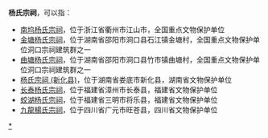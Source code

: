 '''杨氏宗祠'''，可以指：
*[[南坞杨氏宗祠|南坞杨氏宗祠]]，位于浙江省衢州市江山市，全国重点文物保护单位
*[[金塘杨氏宗祠|金塘杨氏宗祠]]，位于湖南省邵阳市洞口县石江镇金塘村，全国重点文物保护单位洞口宗祠建筑群之一
*[[曲塘杨氏宗祠|曲塘杨氏宗祠]]，位于湖南省邵阳市洞口县竹市镇曲塘村，全国重点文物保护单位洞口宗祠建筑群之一
*[[杨氏宗祠_(新化县)|杨氏宗祠 (新化县)]]，位于湖南省娄底市新化县，湖南省文物保护单位
*[[长泰杨氏宗祠|长泰杨氏宗祠]]，位于福建省漳州市长泰县，福建省文物保护单位
*[[蛟湖杨氏宗祠|蛟湖杨氏宗祠]]，位于福建省三明市将乐县，福建省文物保护单位
*[[九龍楊氏宗祠|九龍楊氏宗祠]]，位于四川省广元市旺苍县，四川省文物保护单位

{{Disambig|cat=四字宗祠消歧义|Y}}
[[Category:中国杨姓宗祠|*]]
